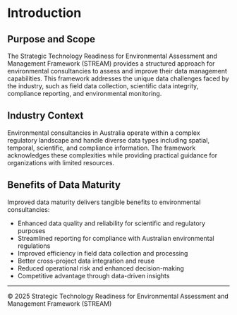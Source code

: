 # Introduction

## Purpose and Scope

The Strategic Technology Readiness for Environmental Assessment and Management Framework (STREAM) provides a structured approach for environmental consultancies to assess and improve their data management capabilities. This framework addresses the unique data challenges faced by the industry, such as field data collection, scientific data integrity, compliance reporting, and environmental monitoring.

## Industry Context

Environmental consultancies in Australia operate within a complex regulatory landscape and handle diverse data types including spatial, temporal, scientific, and compliance information. The framework acknowledges these complexities while providing practical guidance for organizations with limited resources.

## Benefits of Data Maturity

Improved data maturity delivers tangible benefits to environmental consultancies:

- Enhanced data quality and reliability for scientific and regulatory purposes
- Streamlined reporting for compliance with Australian environmental regulations
- Improved efficiency in field data collection and processing
- Better cross-project data integration and reuse
- Reduced operational risk and enhanced decision-making
- Competitive advantage through data-driven insights

---

© 2025 Strategic Technology Readiness for Environmental Assessment and Management Framework (STREAM)
